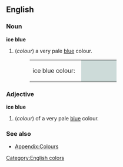 {{Wikipedia}}
==English==

===Noun===
'''ice blue'''
#(''colour'') a very pale [[blue]] colour.
#:<table><tr><td>ice blue colour: &nbsp;</td><td bgcolor="#CDDBD9" width="80">&nbsp; </td></tr></table>

===Adjective===
'''ice blue'''
#(''colour'') of a very pale [[blue]] colour.

===See also===
*[[Wiktionary_Appendix:Colours|Appendix:Colours]]

[[Category:English colors]]
